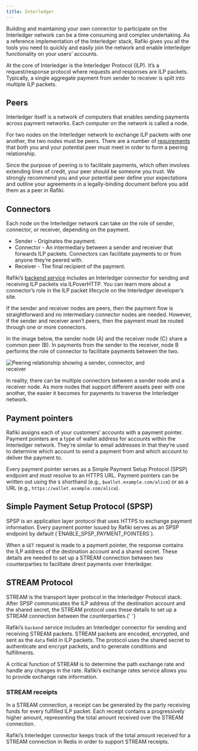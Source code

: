 ```yaml
---
title: Interledger
---
```



Building and maintaining your own connector to participate on the Interledger network can be a time consuming and complex undertaking. As a reference implementation of the Interledger stack, Rafiki gives you all the tools you need to quickly and easily join the network and enable Interledger functionality on your users’ accounts.

At the core of Interledger is the Interledger Protocol (ILP). It’s a request/response protocol where requests and responses are ILP packets. Typically, a single aggregate payment from sender to receiver is split into multiple ILP packets.

## Peers

Interledger itself is a network of computers that enables sending payments across payment networks. Each computer on the network is called a node.

For two nodes on the Interledger network to exchange ILP packets with one another, the two nodes must be peers. There are a number of [requirements](/integration/deploy-to-prod/running-your-instance/adding-peer) that both you and your potential peer must meet in order to form a peering relationship.

Since the purpose of peering is to facilitate payments, which often involves extending lines of credit, your peer should be someone you trust. We strongly recommend you and your potential peer define your expectations and outline your agreements in a legally-binding document before you add them as a peer in Rafiki.

## Connectors

Each node on the Interledger network can take on the role of sender, connector, or receiver, depending on the payment.

- Sender - Originates the payment.
- Connector - An intermediary between a sender and receiver that forwards ILP packets. Connectors can facilitate payments to or from anyone they’re peered with.
- Receiver - The final recipient of the payment.

Rafiki’s [backend service](/services-and-aux-packages/backend-service) includes an Interledger connector for sending and receiving ILP packets via <LinkOut href="https://interledger.org/developers/rfcs/ilp-over-http/">ILPoverHTTP</LinkOut>. You can learn more about a connector’s role in the ILP packet lifecycle on the <LinkOut href="https://interledger.org/developers/rfcs/interledger-protocol/#ilp-packet-lifecycle">Interledger developer’s site</LinkOut>.

If the sender and receiver nodes are peers, then the payment flow is straightforward and no intermediary connector nodes are needed. However, if the sender and receiver aren’t peers, then the payment must be routed through one or more connectors.

In the image below, the sender node (A) and the receiver node (C) share a common peer (B). In payments from the sender to the receiver, node B performs the role of connector to facilitate payments between the two.

<img
  src='/img/components-interledger.png'
  alt='Peering relationship showing a sender, connector, and receiver'
  style='max-width:400px'
/>

In reality, there can be multiple connectors between a sender node and a receiver node. As more nodes that support different assets peer with one another, the easier it becomes for payments to traverse the Interledger network.

## Payment pointers

Rafiki assigns each of your customers’ accounts with a payment pointer. Payment pointers are a type of wallet address for accounts within the Interledger network. They’re similar to email addresses in that they’re used to determine which account to send a payment from and which account to deliver the payment to.

Every payment pointer serves as a Simple Payment Setup Protocol (SPSP) endpoint and must resolve to an HTTPS URL. Payment pointers can be written out using the `$` shorthand (e.g., `$wallet.example.com/alice`) or as a URL (e.g., `https://wallet.example.com/alice`).

## Simple Payment Setup Protocol (SPSP)

<LinkOut href='https://interledger.org/developers/rfcs/simple-payment-setup-protocol/'>
  SPSP
</LinkOut> is an application layer protocol that uses HTTPS to exchange payment information.
Every payment pointer issued by Rafiki serves as an SPSP endpoint by default (`ENABLE_SPSP_PAYMENT_POINTERS`).

When a `GET` request is made to a payment pointer, the response contains the ILP address of the destination account and a shared secret. These details are needed to set up a STREAM connection between two counterparties to facilitate direct payments over Interledger.

## STREAM Protocol

<LinkOut href='https://interledger.org/developers/rfcs/stream-protocol/'>
  STREAM
</LinkOut> is the transport layer protocol in the Interledger Protocol stack. After
SPSP communicates the ILP address of the destination account and the shared secret,
the STREAM protocol uses these details to set up a STREAM connection between the
counterparties.{' '}

Rafiki’s `backend` service includes an Interledger connector for sending and receiving STREAM packets. STREAM packets are encoded, encrypted, and sent as the `data` field in ILP packets. The protocol uses the shared secret to authenticate and encrypt packets, and to generate conditions and fulfillments.

A critical function of STREAM is to determine the path exchange rate and handle any changes in the rate. Rafiki’s exchange rates service allows you to provide exchange rate information.

### STREAM receipts

In a STREAM connection, a <LinkOut href="https://interledger.org/developers/rfcs/stream-receipts/">receipt</LinkOut> can be generated by the party receiving funds for every fulfilled ILP packet. Each receipt contains a progressively higher amount, representing the total amount received over the STREAM connection.

Rafiki’s Interledger connector keeps track of the total amount received for a STREAM connection in Redis in order to support STREAM receipts.

